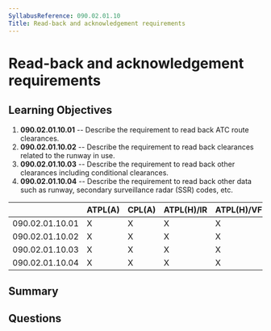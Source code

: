 ```yaml
---
SyllabusReference: 090.02.01.10
Title: Read-back and acknowledgement requirements
---
```


# Read-back and acknowledgement requirements

## Learning Objectives

1.  **090.02.01.10.01** -- Describe the requirement to read back ATC route
    clearances.
2.  **090.02.01.10.02** -- Describe the requirement to read back clearances
    related to the runway in use.
3.  **090.02.01.10.03** -- Describe the requirement to read back other clearances
    including conditional clearances.
4.  **090.02.01.10.04** -- Describe the requirement to read back other data such
    as runway, secondary surveillance radar (SSR) codes, etc.

|                 | ATPL(A) | CPL(A) | ATPL(H)/IR | ATPL(H)/VFR | CPL(H) | IR | CBIR(A) |
| --------------- | ------- | ------ | ---------- | ----------- | ------ | -- | ------- |
| 090.02.01.10.01 | X       | X      | X          | X           | X      | X  | X       |
| 090.02.01.10.02 | X       | X      | X          | X           | X      | X  | X       |
| 090.02.01.10.03 | X       | X      | X          | X           | X      | X  | X       |
| 090.02.01.10.04 | X       | X      | X          | X           | X      | X  | X       |

## Summary

## Questions

